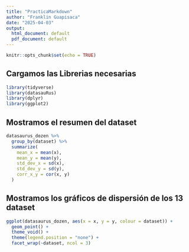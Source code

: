 ```yaml
---
title: "PracticaMarkdown"
author: "Franklin Guapisaca"
date: "2025-04-03"
output:
  html_document: default
  pdf_document: default
---
```


```r
knitr::opts_chunk$set(echo = TRUE)
```

## Cargamos las Librerias necesarias

```r
library(tidyverse)
library(datasauRus)
library(dplyr)
library(ggplot2)
```

## Mostramos el resumen del dataset

```r
datasaurus_dozen %>%
  group_by(dataset) %>%
  summarize(
    mean_x = mean(x),
    mean_y = mean(y),
    std_dev_x = sd(x),
    std_dev_y = sd(y),
    corr_x_y = cor(x, y)
  )
```

## Mostramos los gráficos de dispersión de los 13 dataset

```r
ggplot(datasaurus_dozen, aes(x = x, y = y, colour = dataset)) +
  geom_point() +
  theme_void() +
  theme(legend.position = "none") +
  facet_wrap(~dataset, ncol = 3)
```







